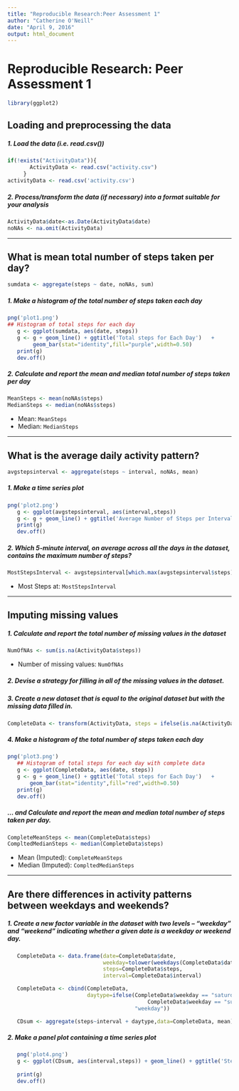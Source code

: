 ---
title: "Reproducible Research:Peer Assessment 1"
author: "Catherine O'Neill"
date: "April 9, 2016"
output: html_document
---

# Reproducible Research: Peer Assessment 1

```{r, echo=TRUE, results='hide', warning=FALSE, message=FALSE}
library(ggplot2)
```

## Loading and preprocessing the data
##### 1. Load the data (i.e. read.csv())
```{r, results='markup', warning=TRUE, message=TRUE}
if(!exists("ActivityData")){ 
       ActivityData <- read.csv("activity.csv")
     } 
activityData <- read.csv('activity.csv')
```
##### 2. Process/transform the data (if necessary) into a format suitable for your analysis
```{r}
ActivityData$date<-as.Date(ActivityData$date)
noNAs <- na.omit(ActivityData)
```

-----

## What is mean total number of steps taken per day?
```{r}
sumdata <- aggregate(steps ~ date, noNAs, sum)
```

##### 1. Make a histogram of the total number of steps taken each day
```{r, echo=TRUE}
png('plot1.png') 
## Histogram of total steps for each day   
   g <- ggplot(sumdata, aes(date, steps)) 
   g <- g + geom_line() + ggtitle('Total steps for Each Day')   +
        geom_bar(stat="identity",fill="purple",width=0.50)
   print(g)
   dev.off()
```

##### 2. Calculate and report the mean and median total number of steps taken per day
```{r}
MeanSteps <- mean(noNAs$steps)
MedianSteps <- median(noNAs$steps)
```
* Mean: `MeanSteps`
* Median:  `MedianSteps`

-----

## What is the average daily activity pattern?
```{r}
avgstepsinterval <- aggregate(steps ~ interval, noNAs, mean)
```

##### 1. Make a time series plot
```{r, echo=TRUE}
png('plot2.png') 
   g <- ggplot(avgstepsinterval, aes(interval,steps)) 
   g <- g + geom_line() + ggtitle('Average Number of Steps per Interval')   
   print(g)
   dev.off() 
```

##### 2. Which 5-minute interval, on average across all the days in the dataset, contains the maximum number of steps?
```{r}
MostStepsInterval <- avgstepsinterval[which.max(avgstepsinterval$steps),1] 
```

* Most Steps at: `MostStepsInterval`

----

## Imputing missing values
##### 1. Calculate and report the total number of missing values in the dataset 
```{r}
NumOfNAs <- sum(is.na(ActivityData$steps))
```

* Number of missing values: `NumOfNAs`

##### 2. Devise a strategy for filling in all of the missing values in the dataset.
##### 3. Create a new dataset that is equal to the original dataset but with the missing data filled in.
```{r}
CompleteData <- transform(ActivityData, steps = ifelse(is.na(ActivityData$steps),avgstepsinterval$steps[match(ActivityData$interval, avgstepsinterval$interval)], ActivityData$steps)) 
```


##### 4. Make a histogram of the total number of steps taken each day 
```{r, echo=TRUE}
png('plot3.png') 
   ## Histogram of total steps for each day with complete data    
   g <- ggplot(CompleteData, aes(date, steps)) 
   g <- g + geom_line() + ggtitle('Total steps for Each Day')   +
       geom_bar(stat="identity",fill="red",width=0.50)
   print(g)
   dev.off()
```

##### ... and Calculate and report the mean and median total number of steps taken per day. 
```{r}
CompleteMeanSteps <- mean(CompleteData$steps)
CompltedMedianSteps <- median(CompleteData$steps) 
```
* Mean (Imputed): `CompleteMeanSteps`
* Median (Imputed):  `CompltedMedianSteps`


----

## Are there differences in activity patterns between weekdays and weekends?
##### 1. Create a new factor variable in the dataset with two levels – “weekday” and “weekend” indicating whether a given date is a weekday or weekend day.

```{r}


   CompleteData <- data.frame(date=CompleteData$date, 
                              weekday=tolower(weekdays(CompleteData$date)), 
                              steps=CompleteData$steps, 
                              interval=CompleteData$interval)

   CompleteData <- cbind(CompleteData, 
                         daytype=ifelse(CompleteData$weekday == "saturday" | 
                                            CompleteData$weekday == "sunday", "weekend", 
                                        "weekday"))

   CDsum <- aggregate(steps~interval + daytype,data=CompleteData, mean)
```

##### 2. Make a panel plot containing a time series plot

```{r, echo=TRUE}
   png('plot4.png') 
   g <- ggplot(CDsum, aes(interval,steps)) + geom_line() + ggtitle('Steps on Weekdays compare    to Weekends') + facet_grid(daytype ~ .) 
       
   print(g)
   dev.off()
```
